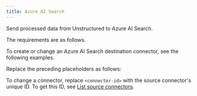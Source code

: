```yaml
---
title: Azure AI Search
---
```


Send processed data from Unstructured to Azure AI Search.

The requirements are as follows.


<AzureAIPrerequisites />

To create or change an Azure AI Search destination connector, see the following examples.


<CodeGroup>
    <AzureAISDK />
    <AzureAIAPIRESTCreate />
    <AzureAIAPIRESTChange />
</CodeGroup>

Replace the preceding placeholders as follows:


<AzureAIAPIPlaceholders />

To change a connector, replace `<connector-id>` with the source connector's unique ID. 
To get this ID, see [List source connectors](/platform/api/overview#list-source-connectors).